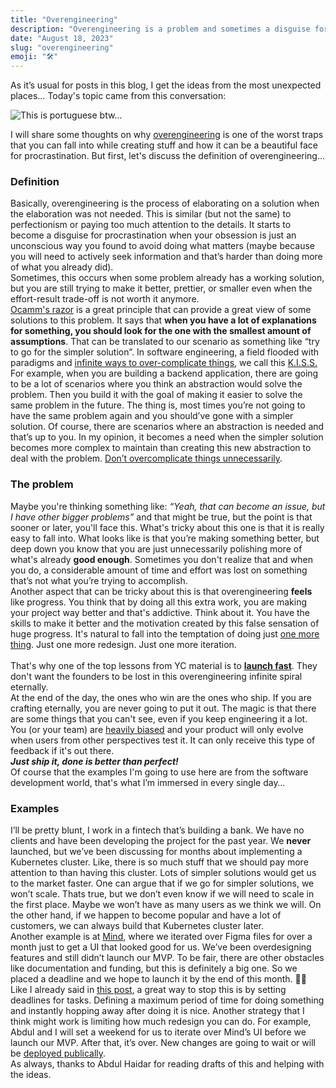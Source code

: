 ```yaml
---
title: "Overengineering"
description: "Overengineering is a problem and sometimes a disguise for procrastination."
date: "August 18, 2023"
slug: "overengineering"
emoji: "🛠️"
---
```


As it’s usual for posts in this blog, I get the ideas from the most unexpected places… Today's topic came from this conversation:
<br/>

![This is portuguese btw...](/images/whatsapp.png)
<br/>

I will share some thoughts on why [overengineering](https://en.wikipedia.org/wiki/Overengineering) is one of the worst traps that you can fall into while creating stuff and how it can be a beautiful face for procrastination. But first, let's discuss the definition of overengineering…

### Definition

Basically, overengineering is the process of elaborating on a solution when the elaboration was not needed. This is similar (but not the same) to perfectionism or paying too much attention to the details. It starts to become a disguise for procrastination when your obsession is just an unconscious way you found to avoid doing what matters (maybe because you will need to actively seek information and that’s harder than doing more of what you already did).
<br/>
Sometimes, this occurs when some problem already has a working solution, but you are still trying to make it better, prettier, or smaller even when the effort-result trade-off is not worth it anymore.
<br/>
[Ocamm's razor](https://en.wikipedia.org/wiki/Occam%27s_razor) is a great principle that can provide a great view of some solutions to this problem. It says that **when you have a lot of explanations for something, you should look for the one with the smallest amount of assumptions**. That can be translated to our scenario as something like “try to go for the simpler solution”. In software engineering, a field flooded with paradigms and [infinite ways to over-complicate things](https://en.wikipedia.org/wiki/Fundamental_theorem_of_software_engineering), we call this [K.I.S.S.](https://en.wikipedia.org/wiki/KISS_principle) 
<br/>
For example, when you are building a backend application, there are going to be a lot of scenarios where you think an abstraction would solve the problem. Then you build it with the goal of making it easier to solve the same problem in the future. The thing is, most times you’re not going to have the same problem again and you should’ve gone with a simpler solution. Of course, there are scenarios where an abstraction is needed and that’s up to you. In my opinion, it becomes a need when the simpler solution becomes more complex to maintain than creating this new abstraction to deal with the problem. [Don’t overcomplicate things unnecessarily](https://grugbrain.dev/#grug-on-complexity).

### The problem

Maybe you're thinking something like: *“Yeah, that can become an issue, but I have other bigger problems”* and that might be true, but the point is that sooner or later, you'll face this. What's tricky about this one is that it is really easy to fall into. What looks like is that you’re making something better, but deep down you know that you are just unnecessarily polishing more of what's already **good enough**. Sometimes you don't realize that and when you do, a considerable amount of time and effort was lost on something that’s not what you’re trying to accomplish.
<br/>
Another aspect that can be tricky about this is that overengineering **feels** like progress. You think that by doing all this extra work, you are making your project way better and that's addictive. Think about it. You have the skills to make it better and the motivation created by this false sensation of huge progress. It's natural to fall into the temptation of doing just [one more thing](https://www.youtube.com/watch?v=cO-2NAl7Sm0&ab_channel=allaboutSteveJobs.com). Just one more redesign. Just one more iteration.  
<br/>
That's why one of the top lessons from YC material is to **[launch fast](https://www.youtube.com/watch?v=fetC2EpDtN8)**. They don't want the founders to be lost in this overengineering infinite spiral eternally. 
<br/>
At the end of the day, the ones who win are the ones who ship. If you are crafting eternally, you are never going to put it out. The magic is that there are some things that you can't see, even if you keep engineering it a lot. You (or your team) are [heavily biased](https://en.wikipedia.org/wiki/Confirmation_bias) and your product will only evolve when users from other perspectives test it. It can only receive this type of feedback if it's out there. 
<br/>
***Just ship it, done is better than perfect!***
<br/>
Of course that the examples I'm going to use here are from the software development world, that's what I’m immersed in every single day…

### Examples

I’ll be pretty blunt, I work in a fintech that’s building a bank. We have no clients and have been developing the project for the past year. We **never** launched, but we’ve been discussing for months about implementing a Kubernetes cluster. Like, there is so much stuff that we should pay more attention to than having this cluster. Lots of simpler solutions would get us to the market faster. One can argue that if we go for simpler solutions, we won’t scale. Thats true, but we don’t even know if we will need to scale in the first place. Maybe we won’t have as many users as we think we will. On the other hand, if we happen to become popular and have a lot of customers, we can always build that Kubernetes cluster later.
<br/>
Another example is at [Mind](https://getmind.app/), where we iterated over Figma files for over a month just to get a UI that looked good for us. We’ve been overdesigning features and still didn’t launch our MVP. To be fair, there are other obstacles like documentation and funding, but this is definitely a big one. So we placed a deadline and we hope to launch it by the end of this month. 🙏🏻
<br/>
Like I already said in [this post](https://www.gustavofior.com/blog/post/external-motivation), a great way to stop this is by setting deadlines for tasks. Defining a maximum period of time for doing something and instantly hopping away after doing it is nice. Another strategy that I think might work is limiting how much redesign you can do. For example, Abdul and I will set a weekend for us to iterate over Mind’s UI before we launch our MVP. After that, it’s over. New changes are going to wait or will be [deployed publically](https://gabygoldberg.medium.com/the-building-in-public-how-to-guide-219d417f00c1).
<br/>
As always, thanks to Abdul Haidar for reading drafts of this and helping with the ideas.